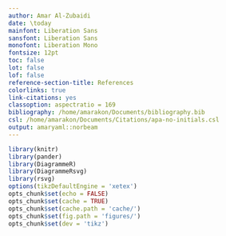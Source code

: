```yaml
---
author: Amar Al-Zubaidi
date: \today
mainfont: Liberation Sans
sansfont: Liberation Sans
monofont: Liberation Mono
fontsize: 12pt
toc: false
lot: false
lof: false
reference-section-title: References
colorlinks: true
link-citations: yes
classoption: aspectratio = 169
bibliography: /home/amarakon/Documents/bibliography.bib
csl: /home/amarakon/Documents/Citations/apa-no-initials.csl
output: amaryaml::norbeam
---
```

```r
library(knitr)
library(pander)
library(DiagrammeR)
library(DiagrammeRsvg)
library(rsvg)
options(tikzDefaultEngine = 'xetex')
opts_chunk$set(echo = FALSE)
opts_chunk$set(cache = TRUE)
opts_chunk$set(cache.path = 'cache/')
opts_chunk$set(fig.path = 'figures/')
opts_chunk$set(dev = 'tikz')
```
